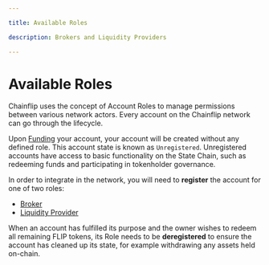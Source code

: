 ```yaml
---

title: Available Roles

description: Brokers and Liquidity Providers

---
```


# Available Roles

Chainflip uses the concept of Account Roles to manage permissions between various network actors. Every account on the Chainflip network can go through the lifecycle.

Upon [Funding](/integration/account-roles/funding) your account, your account will be created without any defined role. This account state is known as `Unregistered`. Unregistered accounts have access to basic functionality on the State Chain, such as redeeming funds and participating in tokenholder governance.

In order to integrate in the network, you will need to **register** the account for one of two roles:

- [Broker](/integration/account-roles/broker)
- [Liquidity Provider](/integration/account-roles/lp)

When an account has fulfilled its purpose and the owner wishes to redeem all remaining FLIP tokens, its Role needs to be **deregistered** to ensure the account has cleaned up its state, for example withdrawing any assets held on-chain.

